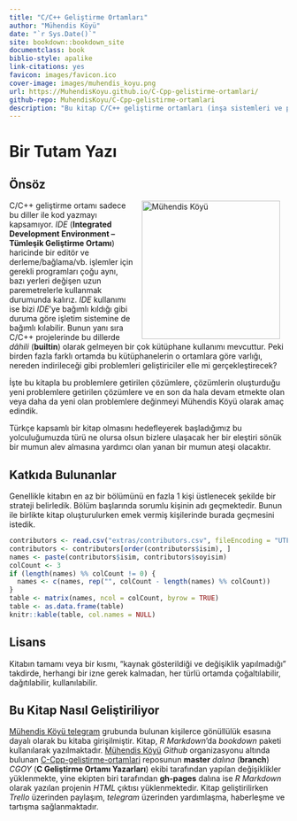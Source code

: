 ```yaml
--- 
title: "C/C++ Geliştirme Ortamları"
author: "Mühendis Köyü"
date: "`r Sys.Date()`"
site: bookdown::bookdown_site
documentclass: book
biblio-style: apalike
link-citations: yes
favicon: images/favicon.ico
cover-image: images/muhendis_koyu.png
url: https://MuhendisKoyu.github.io/C-Cpp-gelistirme-ortamlari/
github-repo: MuhendisKoyu/C-Cpp-gelistirme-ortamlari
description: "Bu kitap C/C++ geliştirme ortamları (inşa sistemleri ve paket yöneticileri) hakkında detaylı bir anlatım içermeyi hedeflemektedir."
---
```


# Bir Tutam Yazı

## Önsöz

<img src="images/muhendis_koyu.png" width="250" height="250" alt="Mühendis Köyü" align="right" style="margin: 0 1em 0 1em" />
C/C++ geliştirme ortamı sadece bu diller ile kod yazmayı kapsamıyor. _IDE_ (**Integrated Development Environment – Tümleşik Geliştirme Ortamı**) haricinde bir editör ve derleme/bağlama/vb. işlemler için gerekli programları çoğu aynı, bazı yerleri değişen uzun paremetrelerle kullanmak durumunda kalırız. _IDE_ kullanımı ise bizi _IDE_'ye bağımlı kıldığı gibi duruma göre işletim sistemine de bağımlı kılabilir. Bunun yanı sıra C/C++ projelerinde bu dillerde _dâhili_ (**builtin**) olarak gelmeyen bir çok kütüphane kullanımı mevcuttur. Peki birden fazla farklı ortamda bu kütüphanelerin o ortamlara göre varlığı, nereden indirileceği gibi problemleri geliştiriciler elle mi gerçekleştirecek?

İşte bu kitapla bu problemlere getirilen çözümlere, çözümlerin oluşturduğu yeni problemlere getirilen çözümlere ve en son da hala devam etmekte olan veya daha da yeni olan problemlere değinmeyi Mühendis Köyü olarak amaç edindik. 

Türkçe kapsamlı bir kitap olmasını hedefleyerek başladığımız bu yolculuğumuzda türü ne olursa olsun bizlere ulaşacak her bir eleştiri sönük bir mumun alev almasına yardımcı olan yanan bir mumun ateşi olacaktır.

## Katkıda Bulunanlar

Genellikle kitabın en az bir bölümünü en fazla 1 kişi üstlenecek şekilde bir strateji belirledik. Bölüm başlarında sorumlu kişinin adı geçmektedir. Bunun ile birlikte kitap oluşturulurken emek vermiş kişilerinde burada geçmesini istedik.
  
```r
contributors <- read.csv("extras/contributors.csv", fileEncoding = "UTF-8")
contributors <- contributors[order(contributors$isim), ]
names <- paste(contributors$isim, contributors$soyisim)
colCount <- 3
if (length(names) %% colCount != 0) {
  names <- c(names, rep("", colCount - length(names) %% colCount))
}
table <- matrix(names, ncol = colCount, byrow = TRUE)
table <- as.data.frame(table)
knitr::kable(table, col.names = NULL)
```
## Lisans

Kitabın tamamı veya bir kısmı, "kaynak gösterildiği ve değişiklik yapılmadığı" takdirde, herhangi bir izne gerek kalmadan, her türlü ortamda çoğaltılabilir, dağıtılabilir, kullanılabilir.

## Bu Kitap Nasıl Geliştiriliyor

[Mühendis Köyü telegram](https://t.me/koyumuhendis) grubunda bulunan kişilerce gönüllülük esasına dayalı olarak bu kitaba girişilmiştir. Kitap, _R Markdown_'da _bookdown_ paketi kullanılarak yazılmaktadır. [Mühendis Köyü](https://github.com/MuhendisKoyu) _Github_ organizasyonu altında bulunan [C-Cpp-gelistirme-ortamlari](https://github.com/MuhendisKoyu/C-Cpp-gelistirme-ortamlari) reposunun **master** _dalına_ (**branch**) _CGOY_ (**C Geliştirme Ortamı Yazarları**) ekibi tarafından yapılan değişiklikler yüklenmekte, yine ekipten biri tarafından **gh-pages** dalına ise _R Markdown_ olarak yazılan projenin _HTML_ çıktısı yüklenmektedir. Kitap geliştirilirken _Trello_ üzerinden paylaşım, _telegram_ üzerinden yardımlaşma, haberleşme ve tartışma sağlanmaktadır.

